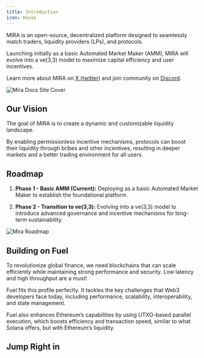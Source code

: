 ```yaml
---
title: Introduction
icon: House
---
```


MIRA is an open-source, decentralized platform designed to seamlessly match traders, liquidity providers (LPs), and protocols.

Launching initially as a basic Automated Market Maker (AMM), MIRA will evolve into a ve(3,3) model to maximize capital efficiency and user incentives.

Learn more about MIRA on [X (twitter)](https://x.com/MiraProtocol) and join community on [Discord](https://discord.gg/6pHdTY6rYq).

<div className="w-full h-auto overflow-hidden rounded-sm bg-transparent">
  <img
    className="not-prose block w-full h-full object-cover p-0"
    src="/mira_docs_site_cover.png"
    alt="Mira Docs Site Cover"
  />
</div>

## Our Vision

The goal of MIRA is to create a dynamic and customizable liquidity landscape.

By enabling permissionless incentive mechanisms, protocols can boost their liquidity through bribes and other incentives, resulting in deeper markets and a better trading environment for all users.

## Roadmap

1. **Phase 1 - Basic AMM (Current):** Deploying as a basic Automated Market Maker to establish the foundational platform.

2. **Phase 2 - Transition to ve(3,3):** Evolving into a ve(3,3) model to introduce advanced governance and incentive mechanisms for long-term sustainability.

<div className="w-full h-auto overflow-hidden rounded-sm bg-transparent">
  <img
    className="not-prose block w-full h-full object-cover p-0"
    src="/mira_roadmap.png"
    alt="Mira Roadmap"
  />
</div>

## Building on Fuel

To revolutionize global finance, we need blockchains that can scale efficiently while maintaining strong performance and security. Low latency and high throughput are a must!

Fuel fits this profile perfectly. It tackles the key challenges that Web3 developers face today, including performance, scalability, interoperability, and state management.

Fuel also enhances Ethereum’s capabilities by using UTXO-based parallel execution, which boosts efficiency and transaction speed, similar to what Solana offers, but with Ethereum’s liquidity.

## Jump Right in

<Cards>
  <Card
    title="Developers Guide"
    description="Build with us"
    href="/developer-overview"
  />
  <Card
    title="Security Audit"
    description="Learn More"
    href="/security-audit"
  />
</Cards>

